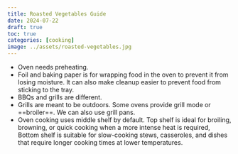 ```yaml
---
title: Roasted Vegetables Guide
date: 2024-07-22
draft: true
toc: true
categories: [cooking]
image: ../assets/roasted-vegetables.jpg
---
```




::: {.callout-note title="General Knowledge of Oven"}
- Oven needs preheating.
- Foil and baking paper is for wrapping food in the oven to prevent it from losing moisture. It can also make cleanup easier to prevent food from sticking to the tray.
- BBQs and grills are different.
- Grills are meant to be outdoors. Some ovens provide grill mode or ==broiler==. We can also use grill pans.
- Oven cooking uses middle shelf by default. Top shelf is ideal for broiling, browning, or quick cooking when a more intense heat is required, Bottom shelf is suitable for slow-cooking stews, casseroles, and dishes that require longer cooking times at lower temperatures.
:::
